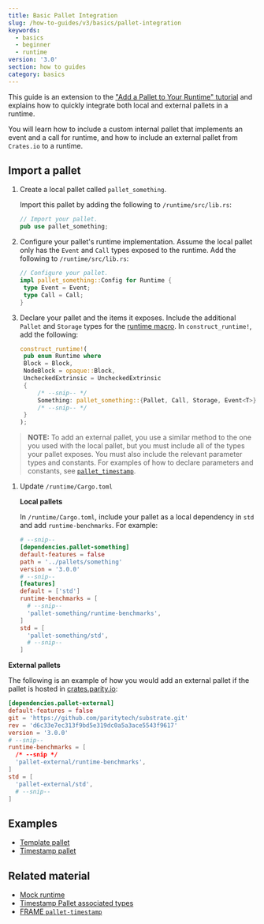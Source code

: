 ```yaml
---
title: Basic Pallet Integration
slug: /how-to-guides/v3/basics/pallet-integration
keywords:
  - basics
  - beginner
  - runtime
version: '3.0'
section: how to guides
category: basics
---
```


This guide is an extension to the ["Add a Pallet to Your Runtime" tutorial](/tutorials/v3/add-a-pallet) and explains how to quickly integrate both local and external pallets in a runtime.

You will learn how to include a custom internal pallet that implements an event and a call for runtime, and how to include an external pallet from `Crates.io` to a runtime.

## Import a pallet

1. Create a local pallet called `pallet_something`.

   Import this pallet by adding the following to `/runtime/src/lib.rs`:

   ```rust
   // Import your pallet.
   pub use pallet_something;
   ```

1. Configure your pallet's runtime implementation.
   Assume the local pallet only has the `Event` and `Call` types exposed to the runtime. Add the following to `/runtime/src/lib.rs`:

   ```rust
   // Configure your pallet.
   impl pallet_something::Config for Runtime {
   	type Event = Event;
   	type Call = Call;
   }
   ```

1. Declare your pallet and the items it exposes.
   Include the additional `Pallet` and `Storage` types for the [runtime macro](/v3/runtime/macros/#construct_runtime). In `construct_runtime!`, add the following:

   ```rust
   construct_runtime!(
   	pub enum Runtime where
   	Block = Block,
   	NodeBlock = opaque::Block,
   	UncheckedExtrinsic = UncheckedExtrinsic
   	{
   		/* --snip-- */
   		Something: pallet_something::{Pallet, Call, Storage, Event<T>},
   		/* --snip-- */
   	}
   );
   ```

> **NOTE:** To add an external pallet, you use a similar method to the one you used with the local pallet, but you must include all of the types your pallet exposes.
> You must also include the relevant parameter types and constants. For examples of how to declare parameters and constants, see [`pallet_timestamp`][timestamp-frame].

1. Update `/runtime/Cargo.toml`

   **Local pallets**

   In `/runtime/Cargo.toml`, include your pallet as a local dependency in `std` and add `runtime-benchmarks`. For example:

   ```TOML
   # --snip--
   [dependencies.pallet-something]
   default-features = false
   path = '../pallets/something'
   version = '3.0.0'
   # --snip--
   [features]
   default = ['std']
   runtime-benchmarks = [
     # --snip--
     'pallet-something/runtime-benchmarks',
   ]
   std = [
     'pallet-something/std',
     # --snip--
   ]
   ```

**External pallets**

The following is an example of how you would add an external pallet if the pallet is hosted in [crates.parity.io](https://crates.parity.io/):

```TOML
[dependencies.pallet-external]
default-features = false
git = 'https://github.com/paritytech/substrate.git'
rev = 'd6c33e7ec313f9bd5e319dc0a5a3ace5543f9617'
version = '3.0.0'
# --snip--
runtime-benchmarks = [
  /* --snip */
  'pallet-external/runtime-benchmarks',
]
std = [
  'pallet-external/std',
  # --snip--
]
```

## Examples

- [Template pallet][template-frame]
- [Timestamp pallet][timestamp-frame]

## Related material

- [Mock runtime][mock-runtime]
- [Timestamp Pallet associated types][timestamp-rustdocs]
- [FRAME `pallet-timestamp`](https://crates.io/crates/pallet-timestamp)

[mock-runtime]: /v3/runtime/testing#mock-runtime-environment
[timestamp-frame]: https://github.com/paritytech/substrate/blob/master/bin/node/runtime/src/lib.rs#L413-L422
[timestamp-rustdocs]: /rustdocs/latest/pallet_timestamp/pallet/trait.Config.html#associated-types
[template-frame]: https://github.com/substrate-developer-hub/substrate-node-template/blob/master/pallets/template/src/lib.rs#L1-L107
